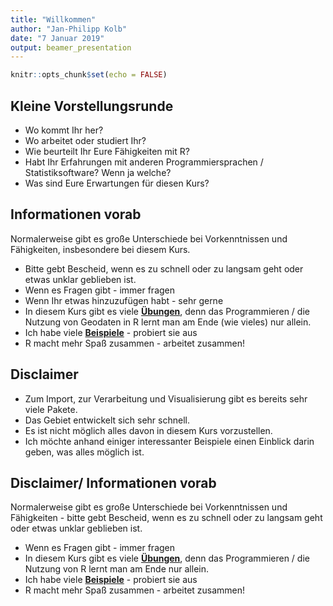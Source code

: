 ```yaml
---
title: "Willkommen"
author: "Jan-Philipp Kolb"
date: "7 Januar 2019"
output: beamer_presentation
---
```


```r
knitr::opts_chunk$set(echo = FALSE)
```

## Kleine Vorstellungsrunde

- Wo kommt Ihr her?
- Wo arbeitet oder studiert Ihr?
- Wie beurteilt Ihr Eure Fähigkeiten mit R?
- Habt Ihr Erfahrungen mit anderen Programmiersprachen / Statistiksoftware? Wenn ja welche?
- Was sind Eure Erwartungen für diesen Kurs? 

## Informationen vorab

Normalerweise gibt es große Unterschiede bei Vorkenntnissen und Fähigkeiten, insbesondere bei diesem Kurs.

- Bitte gebt Bescheid, wenn es zu schnell oder zu langsam geht oder etwas unklar geblieben ist.
- Wenn es Fragen gibt - immer fragen
- Wenn Ihr etwas hinzuzufügen habt - sehr gerne
- In diesem Kurs gibt es viele [**Übungen**](http://web.math.ku.dk/~helle/R-intro/exercises.pdf), denn das Programmieren / die Nutzung von Geodaten in R lernt man am Ende (wie vieles) nur allein.
- Ich habe viele [**Beispiele**](https://www.showmeshiny.com/) - probiert sie aus 
- R macht mehr Spaß zusammen - arbeitet zusammen!

## Disclaimer

- Zum Import, zur Verarbeitung und Visualisierung gibt es bereits sehr viele Pakete.
- Das Gebiet entwickelt sich sehr schnell.
- Es ist nicht möglich alles davon in diesem Kurs vorzustellen.
- Ich möchte anhand einiger interessanter Beispiele einen Einblick darin geben, was alles möglich ist. 

 

## Disclaimer/ Informationen vorab

Normalerweise gibt es große Unterschiede bei Vorkenntnissen und Fähigkeiten - bitte gebt Bescheid, wenn es zu schnell oder zu langsam geht oder etwas unklar geblieben ist.

- Wenn es Fragen gibt - immer fragen
- In diesem Kurs gibt es viele [**Übungen**](http://web.math.ku.dk/~helle/R-intro/exercises.pdf), denn das Programmieren / die Nutzung von R lernt man am Ende nur allein.
- Ich habe viele [**Beispiele**](https://www.showmeshiny.com/) - probiert sie aus 
- R macht mehr Spaß zusammen - arbeitet zusammen!

